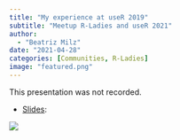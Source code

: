 ```yaml
---
title: "My experience at useR 2019"
subtitle: "Meetup R-Ladies and useR 2021"
author: 
  - "Beatriz Milz"
date: "2021-04-28"
categories: [Communities, R-Ladies]
image: "featured.png"
---
```


This presentation was not recorded.

-   [Slides](https://beatrizmilz.github.io/slidesR/R-Ladies_and_useR_meetup/):

[![](featured.png){fig-align="center"}](https://beatrizmilz.github.io/slidesR/R-Ladies_and_useR_meetup/)
